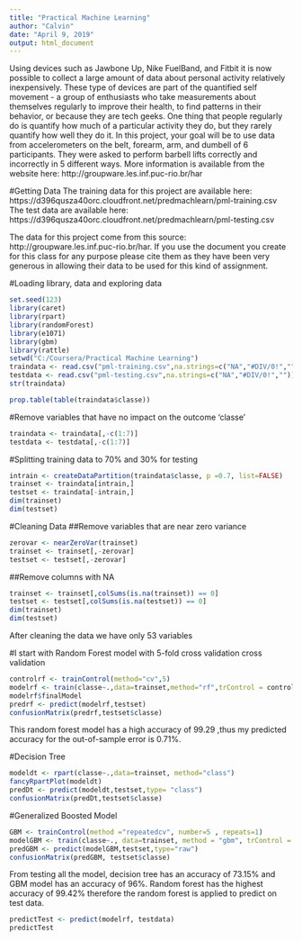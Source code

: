 ---
title: "Practical Machine Learning"
author: "Calvin"
date: "April 9, 2019"
output: html_document
---

Using devices such as Jawbone Up, Nike FuelBand, and Fitbit it is now possible to collect a large amount of data about personal activity relatively inexpensively. These type of devices are part of the quantified self movement -
a group of enthusiasts who take measurements about themselves regularly to improve their health, to find patterns in their behavior, or because they are tech geeks. One thing that people regularly do is quantify how much of a particular activity they do, but they rarely quantify how well they do it. In this project, your goal will be to use data from accelerometers on the belt, forearm, arm, and dumbell of 6 participants. They were asked to perform barbell lifts correctly and incorrectly in 5 different ways. More information is available from the website here: http://groupware.les.inf.puc-rio.br/har

#Getting Data
The training data for this project are available here:
  https://d396qusza40orc.cloudfront.net/predmachlearn/pml-training.csv
The test data are available here:
  https://d396qusza40orc.cloudfront.net/predmachlearn/pml-testing.csv

The data for this project come from this source: http://groupware.les.inf.puc-rio.br/har. If you use the document you create for this class for any purpose please cite them as they have been very generous in allowing their data to be used for this kind of assignment.

#Loading library, data and exploring data
```{r message=FALSE, warning=FALSE, include=FALSE}
set.seed(123)
library(caret)
library(rpart)
library(randomForest)
library(e1071)
library(gbm)
library(rattle)
setwd("C:/Coursera/Practical Machine Learning")
traindata <- read.csv("pml-training.csv",na.strings=c("NA","#DIV/0!",""))
testdata <- read.csv("pml-testing.csv",na.strings=c("NA","#DIV/0!",""))
str(traindata)

prop.table(table(traindata$classe))
```

#Remove variables that have no impact on the outcome 'classe'
```{r}
traindata <- traindata[,-c(1:7)]
testdata <- testdata[,-c(1:7)]
```

#Splitting training data to 70% and 30% for testing
```{r}
intrain <- createDataPartition(traindata$classe, p =0.7, list=FALSE)
trainset <- traindata[intrain,]
testset <- traindata[-intrain,]
dim(trainset)
dim(testset)
```

#Cleaning Data
##Remove variables that are near zero variance
```{r}
zerovar <- nearZeroVar(trainset)
trainset <- trainset[,-zerovar]
testset <- testset[,-zerovar]
```

##Remove columns with NA 
```{r}
trainset <- trainset[,colSums(is.na(trainset)) == 0]
testset <- testset[,colSums(is.na(testset)) == 0]
dim(trainset)
dim(testset)
```
After cleaning the data we have only 53 variables

#I start with Random Forest model with 5-fold cross validation cross validation
```{r}
controlrf <- trainControl(method="cv",5) 
modelrf <- train(classe~.,data=trainset,method="rf",trControl = controlrf,ntree=250)
modelrf$finalModel
predrf <- predict(modelrf,testset)
confusionMatrix(predrf,testset$classe)
```
This random forest model has a high accuracy of 99.29 ,thus my predicted accuracy for the out-of-sample error is 0.71%.

#Decision Tree
```{r}
modeldt <- rpart(classe~.,data=trainset, method="class") 
fancyRpartPlot(modeldt)
predDt <- predict(modeldt,testset,type= "class")
confusionMatrix(predDt,testset$classe)
```

#Generalized Boosted Model
```{r}
GBM <- trainControl(method ="repeatedcv", number=5 , repeats=1)
modelGBM <- train(classe~., data=trainset, method = "gbm", trControl = GBM, verbose=FALSE)
predGBM <- predict(modelGBM,testset,type="raw")
confusionMatrix(predGBM, testset$classe)
```

From testing all the model, decision tree has an accuracy of 73.15% and GBM model has an accuracy of 96%. Random forest has the highest accuracy of 99.42% therefore the random forest is applied to predict on test data.
```{r}
predictTest <- predict(modelrf, testdata)
predictTest
```
